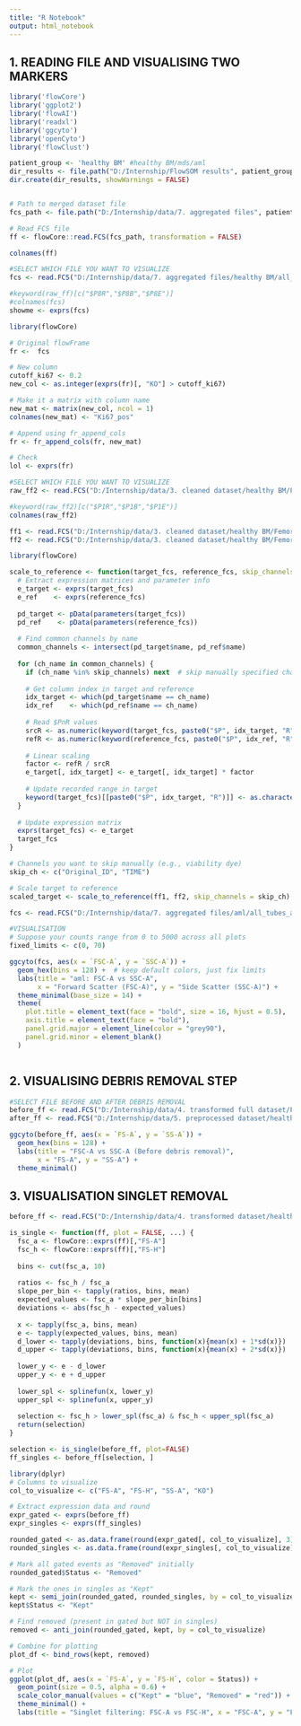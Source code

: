```yaml
---
title: "R Notebook"
output: html_notebook
---
```


## 1. READING FILE AND VISUALISING TWO MARKERS

```r
library('flowCore')  
library('ggplot2')
library('flowAI')
library('readxl')
library('ggcyto')
library('openCyto')
library('flowClust')
```

```r
patient_group <- 'healthy BM' #healthy BM/mds/aml
dir_results <- file.path("D:/Internship/FlowSOM results", patient_group)
dir.create(dir_results, showWarnings = FALSE)


# Path to merged dataset file
fcs_path <- file.path("D:/Internship/data/7. aggregated files", patient_group, "all_tubes_aggregated_everything.fcs")

# Read FCS file
ff <- flowCore::read.FCS(fcs_path, transformation = FALSE)

colnames(ff)
```

```r
#SELECT WHICH FILE YOU WANT TO VISUALIZE
fcs <- read.FCS("D:/Internship/data/7. aggregated files/healthy BM/all_tubes_aggregated_everything.fcs", transformation = FALSE)

#keyword(raw_ff)[c("$P8R","$P8B","$P8E")]
#colnames(fcs)
showme <- exprs(fcs)
```

```r
library(flowCore)

# Original flowFrame
fr <-  fcs

# New column
cutoff_ki67 <- 0.2
new_col <- as.integer(exprs(fr)[, "KO"] > cutoff_ki67)

# Make it a matrix with column name
new_mat <- matrix(new_col, ncol = 1)
colnames(new_mat) <- "Ki67_pos"

# Append using fr_append_cols
fr <- fr_append_cols(fr, new_mat)

# Check
lol <- exprs(fr)
```

```r
#SELECT WHICH FILE YOU WANT TO VISUALIZE
raw_ff2 <- read.FCS("D:/Internship/data/3. cleaned dataset/healthy BM/Femoral head 1 tube 1_QC.fcs", transformation = FALSE)

#keyword(raw_ff2)[c("$P1R","$P1B","$P1E")]
colnames(raw_ff2)
```

```r
ff1 <- read.FCS("D:/Internship/data/3. cleaned dataset/healthy BM/Femoral head 1 tube 1_QC.fcs", transformation = FALSE)
ff2 <- read.FCS("D:/Internship/data/3. cleaned dataset/healthy BM/Femoral head 1 tube 2_QC.fcs", transformation = FALSE)

library(flowCore)

scale_to_reference <- function(target_fcs, reference_fcs, skip_channels = c()) {
  # Extract expression matrices and parameter info
  e_target <- exprs(target_fcs)
  e_ref    <- exprs(reference_fcs)
  
  pd_target <- pData(parameters(target_fcs))
  pd_ref    <- pData(parameters(reference_fcs))
  
  # Find common channels by name
  common_channels <- intersect(pd_target$name, pd_ref$name)
  
  for (ch_name in common_channels) {
    if (ch_name %in% skip_channels) next  # skip manually specified channels
    
    # Get column index in target and reference
    idx_target <- which(pd_target$name == ch_name)
    idx_ref    <- which(pd_ref$name == ch_name)
    
    # Read $PnR values
    srcR <- as.numeric(keyword(target_fcs, paste0("$P", idx_target, "R"))[[1]])
    refR <- as.numeric(keyword(reference_fcs, paste0("$P", idx_ref, "R"))[[1]])
    
    # Linear scaling
    factor <- refR / srcR
    e_target[, idx_target] <- e_target[, idx_target] * factor
    
    # Update recorded range in target
    keyword(target_fcs)[[paste0("$P", idx_target, "R")]] <- as.character(refR)
  }
  
  # Update expression matrix
  exprs(target_fcs) <- e_target
  target_fcs
}

# Channels you want to skip manually (e.g., viability dye)
skip_ch <- c("Original_ID", "TIME")

# Scale target to reference
scaled_target <- scale_to_reference(ff1, ff2, skip_channels = skip_ch)
```

```r
fcs <- read.FCS("D:/Internship/data/7. aggregated files/aml/all_tubes_aggregated_everything.fcs", transformation = FALSE)
```

```r
#VISUALISATION
# Suppose your counts range from 0 to 5000 across all plots
fixed_limits <- c(0, 70)

ggcyto(fcs, aes(x = `FSC-A`, y = `SSC-A`)) +
  geom_hex(bins = 128) +  # keep default colors, just fix limits
  labs(title = "aml: FSC-A vs SSC-A",
       x = "Forward Scatter (FSC-A)", y = "Side Scatter (SSC-A)") +
  theme_minimal(base_size = 14) +
  theme(
    plot.title = element_text(face = "bold", size = 16, hjust = 0.5),
    axis.title = element_text(face = "bold"),
    panel.grid.major = element_line(color = "grey90"),
    panel.grid.minor = element_blank()
  )

```

```         
```

## 2. VISUALISING DEBRIS REMOVAL STEP

```r
#SELECT FILE BEFORE AND AFTER DEBRIS REMOVAL
before_ff <- read.FCS("D:/Internship/data/4. transformed full dataset/Femoral head 2 tube 3.fcs.fcs", transformation = FALSE)
after_ff <- read.FCS("D:/Internship/data/5. preprocessed dataset/healthy/Femoral head 2 tube 3.fcs", transformation = FALSE)
```

```r
ggcyto(before_ff, aes(x = `FS-A`, y = `SS-A`)) +
  geom_hex(bins = 128) +
  labs(title = "FSC-A vs SSC-A (Before debris removal)",
       x = "FS-A", y = "SS-A") +
  theme_minimal()
```

## 3. VISUALISATION SINGLET REMOVAL

```r
before_ff <- read.FCS("D:/Internship/data/4. transformed dataset/healthy BM/Femoral head 2 tube 3_QC.fcs.fcs", transformation = FALSE)

is_single <- function(ff, plot = FALSE, ...) {
  fsc_a <- flowCore::exprs(ff)[,"FS-A"]
  fsc_h <- flowCore::exprs(ff)[,"FS-H"]
  
  bins <- cut(fsc_a, 10)
  
  ratios <- fsc_h / fsc_a
  slope_per_bin <- tapply(ratios, bins, mean)
  expected_values <- fsc_a * slope_per_bin[bins]
  deviations <- abs(fsc_h - expected_values)
  
  x <- tapply(fsc_a, bins, mean)
  e <- tapply(expected_values, bins, mean)
  d_lower <- tapply(deviations, bins, function(x){mean(x) + 1*sd(x)})
  d_upper <- tapply(deviations, bins, function(x){mean(x) + 2*sd(x)})
  
  lower_y <- e - d_lower
  upper_y <- e + d_upper
  
  lower_spl <- splinefun(x, lower_y)
  upper_spl <- splinefun(x, upper_y)
  
  selection <- fsc_h > lower_spl(fsc_a) & fsc_h < upper_spl(fsc_a)
  return(selection)
}

selection <- is_single(before_ff, plot=FALSE)
ff_singles <- before_ff[selection, ]
```

```r
library(dplyr)
# Columns to visualize
col_to_visualize <- c("FS-A", "FS-H", "SS-A", "KO")

# Extract expression data and round
expr_gated <- exprs(before_ff)
expr_singles <- exprs(ff_singles)

rounded_gated <- as.data.frame(round(expr_gated[, col_to_visualize], 3))
rounded_singles <- as.data.frame(round(expr_singles[, col_to_visualize], 3))

# Mark all gated events as "Removed" initially
rounded_gated$Status <- "Removed"

# Mark the ones in singles as "Kept"
kept <- semi_join(rounded_gated, rounded_singles, by = col_to_visualize)
kept$Status <- "Kept"

# Find removed (present in gated but NOT in singles)
removed <- anti_join(rounded_gated, kept, by = col_to_visualize)

# Combine for plotting
plot_df <- bind_rows(kept, removed)

# Plot
ggplot(plot_df, aes(x = `FS-A`, y = `FS-H`, color = Status)) +
  geom_point(size = 0.5, alpha = 0.6) +
  scale_color_manual(values = c("Kept" = "blue", "Removed" = "red")) +
  theme_minimal() +
  labs(title = "Singlet filtering: FSC-A vs FSC-H", x = "FSC-A", y = "FSC-H")
```
